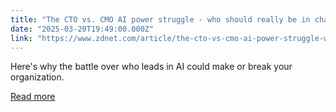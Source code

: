 ```yaml
---
title: "The CTO vs. CMO AI power struggle - who should really be in charge?"
date: "2025-03-20T19:49:00.000Z"
link: "https://www.zdnet.com/article/the-cto-vs-cmo-ai-power-struggle-who-should-really-be-in-charge/"
---
```


Here's why the battle over who leads in AI could make or break your organization.

[Read more](https://www.zdnet.com/article/the-cto-vs-cmo-ai-power-struggle-who-should-really-be-in-charge/)
